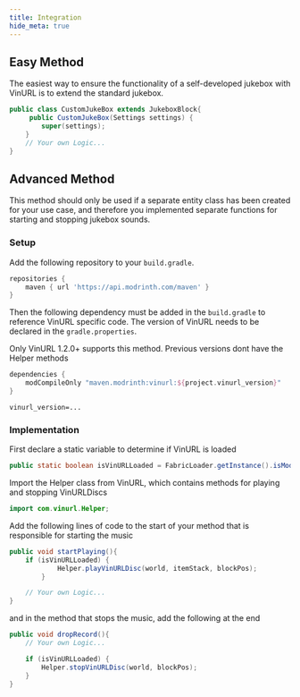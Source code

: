 ```yaml
---
title: Integration
hide_meta: true
---
```


## Easy Method

The easiest way to ensure the functionality of a self-developed jukebox with VinURL is to extend the standard jukebox.
```java
public class CustomJukeBox extends JukeboxBlock{
     public CustomJukeBox(Settings settings) {
        super(settings);
    }
    // Your own Logic...
}
```

## Advanced Method

This method should only be used if a separate entity class has been created for your use case, and therefore you implemented separate functions for starting and stopping jukebox sounds.

### Setup

Add the following repository to your `build.gradle`.

```groovy title="build.gradle"
repositories {
    maven { url 'https://api.modrinth.com/maven' }
}
```

Then the following dependency must be added in the `build.gradle` to reference VinURL specific code. The version of VinURL needs to be declared in the `gradle.properties`.

<Callout variant="warning">
    Only VinURL 1.2.0+ supports this method. Previous versions dont have the Helper methods
</Callout>


```groovy title="build.gradle"
dependencies {
    modCompileOnly "maven.modrinth:vinurl:${project.vinurl_version}"
}
```

```.properties title="gradle.properties"
vinurl_version=...
```

### Implementation

First declare a static variable to determine if VinURL is loaded

```java
public static boolean isVinURLLoaded = FabricLoader.getInstance().isModLoaded("vinurl");
```

Import the Helper class from VinURL, which contains methods for playing and stopping VinURLDiscs

```java
import com.vinurl.Helper;
```

Add the following lines of code to the start of your method that is responsible for starting the music

```java
public void startPlaying(){
    if (isVinURLLoaded) {
            Helper.playVinURLDisc(world, itemStack, blockPos);
        }

    // Your own Logic...
}
```

and in the method that stops the music, add the following at the end


```java
public void dropRecord(){
    // Your own Logic...

    if (isVinURLLoaded) {
		Helper.stopVinURLDisc(world, blockPos);
	}
}
```